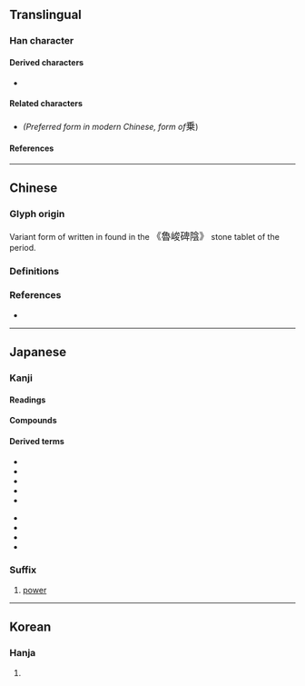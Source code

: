{{also|乘|垂}}
{{character info}}
==Translingual==
{{ja-forms|乗|[[乘]]|[[乘]]}}

===Han character===
{{Han char|rn=4|rad=丿|as=08|sn=9|four=20905|canj=HDT|ids=⿻千⿱卄𣎴}}

====Derived characters====
* {{l|mul|[[𡹴]], [[𢜼]], [[剰]], [[𢾦]], [[𭼜]]}}

====Related characters====
* {{l|mul|[[乘]]}} ''(Preferred form in modern Chinese, {{w|Kyūjitai}} form of ''<big>乗</big>)

====References====
{{Han ref|kx=0083.081|dkj=00153|dj=0166.300|hdz=10039.080|uh=4E57}}

----

==Chinese==

===Glyph origin===
Variant form of {{l|zh|乘}} written in {{w|clerical script}} found in the <big>《魯峻碑陰》</big> stone tablet of the {{w|Han dynasty#Eastern Han|eastern Han}} period.

===Definitions===
{{zh-see|乘}}

===References===
* {{R:twedu|A00037-001#11}}

----

==Japanese==
{{ja-kanji forms|乗|乘}}

===Kanji===
{{ja-kanji|grade=3|rs=丿08|kyu=乘}}

====Readings====
{{ja-readings
|goon=じょう
|kanon=しょう
|kun=の-る, の-り, の-せる
|nanori=のり
}}

====Compounds====
{{col5|ja|{{ja-l|移乗}}
|{{ja-l|階乗}}
|{{ja-l|騎乗}}
|{{ja-l|警乗}}
|{{ja-l|下乗}}
|{{ja-l|三乗}}
|{{ja-l|座乗}}, {{ja-l|坐乗}}
|{{ja-l|史乗}}
|{{ja-l|試乗}}
|{{ja-l|小乗}}
|{{ja-l|上乗}}
|{{ja-l|相乗}}
|{{ja-l|大乗}}
|{{ja-l|添乗}}
|{{ja-l|搭乗}}
|{{ja-l|同乗}}
|{{ja-l|二乗}}
|{{ja-l|自乗}}
|{{ja-l|配乗}}
|{{ja-l|陪乗}}
|{{ja-l|万乗}}
|{{ja-l|便乗}}
|{{ja-l|分乗}}
|{{ja-l|冪乗}}
|{{ja-l|累乗}}
|{{ja-l|乗合}}
|{{ja-l|乗員}}
|{{ja-l|乗換}}
|{{ja-l|乗艦}}
|{{ja-l|乗気}}
|{{ja-l|乗客}}
|{{ja-l|乗降}}
|{{ja-l|乗号}}
|{{ja-l|乗算}}
|{{ja-l|乗車}}
|{{ja-l|乗手}}
|{{ja-l|乗除}}
|{{ja-l|乗数}}
|{{ja-l|乗積}}
|{{ja-l|乗船}}
|{{ja-l|乗組}}
|{{ja-l|小乗的}}
|{{ja-l|大乗的}}
|{{ja-l|乗馬}}
|{{ja-l|乗物}}
|{{ja-l|乗法}}
|{{ja-l|乗務}}
|{{ja-l|乗羃}}
|{{ja-l|乗用}}
}}

====Derived terms====
{{der-top}}
* {{l|ja|乗じる}}
* {{l|ja|乗す}}
* {{l|ja|乗ずる}}
* {{l|ja|乗せる}}
* {{l|ja|乗っかる}}
{{der-mid}}
* {{l|ja|乗っける}}
* {{l|ja|乗っ切る}}
* {{l|ja|乗っ取る}}
* {{l|ja|乗る}}
{{der-bottom}}

===Suffix===
{{ja-pos|じょう|suffix}}

# {{lb|ja|mathematics|sort=しょう'}} [[power]]
#: {{ja-usex|３の３'''乗'''は２７である。|さん の さん '''じょう''' は に じゅう なな で ある。|Three to the third '''power''' is 27.}}

----

==Korean==

===Hanja===
{{ko-hanja|hangeul=승|rv=seung|mr=sŭng}}

# {{rfdef|ko|sort=丿08}}